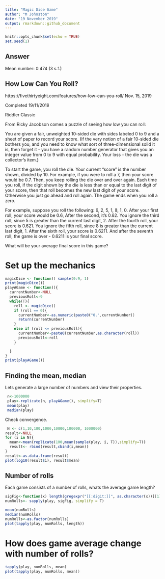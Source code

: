 ---
title: "Magic Dice Game"
author: "M Johnston"
date: "19 November 2019"
output: rmarkdown::github_document
---

```{r setup, include=FALSE}
knitr::opts_chunk$set(echo = TRUE)
set.seed(1)
```

## Answer

Mean number: 0.474 (3 s.f.)

## How Low Can You Roll?
https://fivethirtyeight.com/features/how-low-can-you-roll/ Nov. 15, 2019

Completed 19/11/2019

Riddler Classic

From Ricky Jacobson comes a puzzle of seeing how low you can roll:

You are given a fair, unweighted 10-sided die with sides labeled 0 to 9 and a sheet of paper to record your score. (If the very notion of a fair 10-sided die bothers you, and you need to know what sort of three-dimensional solid it is, then forget it - you have a random number generator that gives you an integer value from 0 to 9 with equal probability. Your loss - the die was a collector's item.)

To start the game, you roll the die. Your current "score" is the number shown, divided by 10. For example, if you were to roll a 7, then your score would be 0.7. Then, you keep rolling the die over and over again. Each time you roll, if the digit shown by the die is less than or equal to the last digit of your score, then that roll becomes the new last digit of your score. Otherwise you just go ahead and roll again. The game ends when you roll a zero.

For example, suppose you roll the following: 6, 2, 5, 1, 8, 1, 0. After your first roll, your score would be 0.6, After the second, it's 0.62. You ignore the third roll, since 5 is greater than the current last digit, 2. After the fourth roll, your score is 0.621. You ignore the fifth roll, since 8 is greater than the current last digit, 1. After the sixth roll, your score is 0.6211. And after the seventh roll, the game is over - 0.6211 is your final score.

What will be your average final score in this game?

# Set up the mechanics

```{r test, include=T}
magicDice <- function() sample(0:9, 1)
print(magicDice())
playAGame <- function(){
  currentNumber<-NULL
  previousRoll<-9
  while(T){
    roll <- magicDice()
    if (roll == 0){
      currentNumber<-as.numeric(paste0("0.",currentNumber))
      return(currentNumber)
    }
    else if (roll <= previousRoll){
      currentNumber<-paste0(currentNumber,as.character(roll))
      previousRoll<-roll
    }

  }
}
print(playAGame())
```

## Finding the mean, median

Lets generate a large number of numbers and view their properties.

```{r pressure, include=T}
 n<-1000000
 play<-replicate(n, playAGame(), simplify=T)
 mean(play)
 median(play)
```

Check convergence.

```{r pressure4, include=T}
 N <- c(1,10,100,1000,10000,100000, 1000000)
result<-NULL
for (i in N){
  mean<-mean(replicate(100,mean(sample(play, i, T)),simplify=T))
  result<- rbind(result,cbind(i,mean))
}
result<-as.data.frame(result)
plot(log10(result$i), result$mean)
```

## Number of rolls

Each game consists of a number of rolls, whats the average game length?
```{r pressure1, include=T}
sigFig<-function(x) length(gregexpr("[[:digit:]]", as.character(x))[[1]])  #https://r.789695.n4.nabble.com/How-to-find-the-significant-digits-of-a-number-td964918.html
numRolls<- sapply(play, sigFig, simplify = T)

mean(numRolls)
median(numRolls)
numRolls<-as.factor(numRolls)
plot(tapply(play, numRolls, length))
```
# How does game average change with number of rolls?
```{r pressure2, include=T}
tapply(play, numRolls, mean)
plot(tapply(play, numRolls, mean))
```
